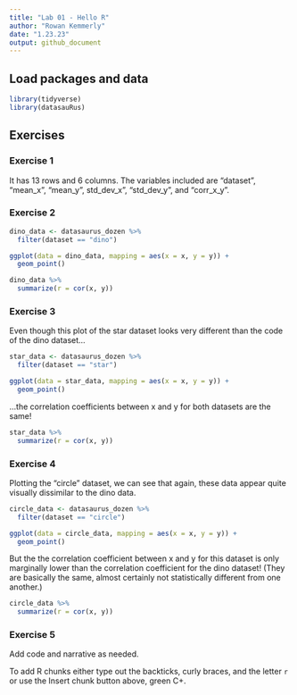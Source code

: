 ```yaml
---
title: "Lab 01 - Hello R"
author: "Rowan Kemmerly"
date: "1.23.23"
output: github_document
---
```


## Load packages and data

```r
library(tidyverse) 
library(datasauRus)
```

## Exercises

### Exercise 1

It has 13 rows and 6 columns. The variables included are "dataset", "mean_x", "mean_y", std_dev_x", "std_dev_y", and "corr_x_y".

### Exercise 2

```r
dino_data <- datasaurus_dozen %>%
  filter(dataset == "dino")

ggplot(data = dino_data, mapping = aes(x = x, y = y)) +
  geom_point()
```


```r
dino_data %>%
  summarize(r = cor(x, y))
```

### Exercise 3

Even though this plot of the star dataset looks very different than the code of the dino dataset...

```r
star_data <- datasaurus_dozen %>%
  filter(dataset == "star")

ggplot(data = star_data, mapping = aes(x = x, y = y)) +
  geom_point()
```

...the correlation coefficients between x and y for both datasets are the same!

```r
star_data %>%
  summarize(r = cor(x, y))
```

### Exercise 4

Plotting the "circle" dataset, we can see that again, these data appear quite visually dissimilar to the dino data. 

```r
circle_data <- datasaurus_dozen %>%
  filter(dataset == "circle")

ggplot(data = circle_data, mapping = aes(x = x, y = y)) +
  geom_point()
```

But the the correlation coefficient between x and y for this dataset is only marginally lower than the correlation coefficient for the dino dataset! (They are basically the same, almost certainly not statistically different from one another.)

```r
circle_data %>%
  summarize(r = cor(x, y))
```

### Exercise 5

Add code and narrative as needed.

To add R chunks either type out the backticks, curly braces, and the letter `r` or use the Insert chunk button above, green C+.




